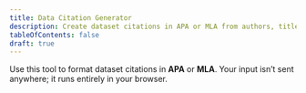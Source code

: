 ```yaml
---
title: Data Citation Generator
description: Create dataset citations in APA or MLA from authors, title, year, version, publisher, and DOI/URL.
tableOfContents: false
draft: true
---
```


Use this tool to format dataset citations in **APA** or **MLA**. Your input isn’t sent anywhere; it runs entirely in your browser.



<DataCitation client:load />

